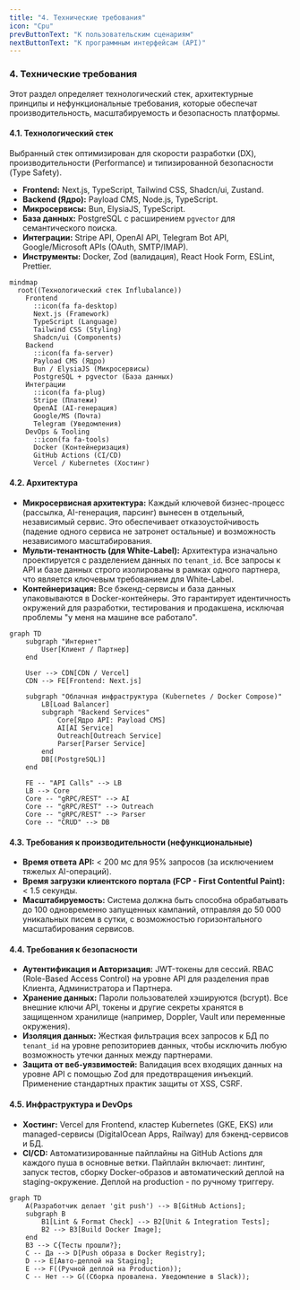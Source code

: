 ```yaml
---
title: "4. Технические требования"
icon: "Cpu"
prevButtonText: "К пользовательским сценариям"
nextButtonText: "К программным интерфейсам (API)"
---
```


### **4. Технические требования**

Этот раздел определяет технологический стек, архитектурные принципы и нефункциональные требования, которые обеспечат производительность, масштабируемость и безопасность платформы.

#### **4.1. Технологический стек**
Выбранный стек оптимизирован для скорости разработки (DX), производительности (Performance) и типизированной безопасности (Type Safety).

*   **Frontend:** Next.js, TypeScript, Tailwind CSS, Shadcn/ui, Zustand.
*   **Backend (Ядро):** Payload CMS, Node.js, TypeScript.
*   **Микросервисы:** Bun, ElysiaJS, TypeScript.
*   **База данных:** PostgreSQL с расширением `pgvector` для семантического поиска.
*   **Интеграции:** Stripe API, OpenAI API, Telegram Bot API, Google/Microsoft APIs (OAuth, SMTP/IMAP).
*   **Инструменты:** Docker, Zod (валидация), React Hook Form, ESLint, Prettier.


```mermaid
mindmap
  root((Технологический стек Influbalance))
    Frontend
      ::icon(fa fa-desktop)
      Next.js (Framework)
      TypeScript (Language)
      Tailwind CSS (Styling)
      Shadcn/ui (Components)
    Backend
      ::icon(fa fa-server)
      Payload CMS (Ядро)
      Bun / ElysiaJS (Микросервисы)
      PostgreSQL + pgvector (База данных)
    Интеграции
      ::icon(fa fa-plug)
      Stripe (Платежи)
      OpenAI (AI-генерация)
      Google/MS (Почта)
      Telegram (Уведомления)
    DevOps & Tooling
      ::icon(fa fa-tools)
      Docker (Контейнеризация)
      GitHub Actions (CI/CD)
      Vercel / Kubernetes (Хостинг)
```

#### **4.2. Архитектура**

*   **Микросервисная архитектура:** Каждый ключевой бизнес-процесс (рассылка, AI-генерация, парсинг) вынесен в отдельный, независимый сервис. Это обеспечивает отказоустойчивость (падение одного сервиса не затронет остальные) и возможность независимого масштабирования.
*   **Мульти-тенантность (для White-Label):** Архитектура изначально проектируется с разделением данных по `tenant_id`. Все запросы к API и базе данных строго изолированы в рамках одного партнера, что является ключевым требованием для White-Label.
*   **Контейнеризация:** Все бэкенд-сервисы и база данных упаковываются в Docker-контейнеры. Это гарантирует идентичность окружений для разработки, тестирования и продакшена, исключая проблемы "у меня на машине все работало".


```mermaid
graph TD
    subgraph "Интернет"
        User[Клиент / Партнер]
    end

    User --> CDN[CDN / Vercel]
    CDN --> FE[Frontend: Next.js]

    subgraph "Облачная инфраструктура (Kubernetes / Docker Compose)"
        LB[Load Balancer]
        subgraph "Backend Services"
            Core[Ядро API: Payload CMS]
            AI[AI Service]
            Outreach[Outreach Service]
            Parser[Parser Service]
        end
        DB[(PostgreSQL)]
    end

    FE -- "API Calls" --> LB
    LB --> Core
    Core -- "gRPC/REST" --> AI
    Core -- "gRPC/REST" --> Outreach
    Core -- "gRPC/REST" --> Parser
    Core -- "CRUD" --> DB
```

#### **4.3. Требования к производительности (нефункциональные)**

*   **Время ответа API:** < 200 мс для 95% запросов (за исключением тяжелых AI-операций).
*   **Время загрузки клиентского портала (FCP - First Contentful Paint):** < 1.5 секунды.
*   **Масштабируемость:** Система должна быть способна обрабатывать до 100 одновременно запущенных кампаний, отправляя до 50 000 уникальных писем в сутки, с возможностью горизонтального масштабирования сервисов.

#### **4.4. Требования к безопасности**

*   **Аутентификация и Авторизация:** JWT-токены для сессий. RBAC (Role-Based Access Control) на уровне API для разделения прав Клиента, Администратора и Партнера.
*   **Хранение данных:** Пароли пользователей хэшируются (bcrypt). Все внешние ключи API, токены и другие секреты хранятся в защищенном хранилище (например, Doppler, Vault или переменные окружения).
*   **Изоляция данных:** Жесткая фильтрация всех запросов к БД по `tenant_id` на уровне репозиториев данных, чтобы исключить любую возможность утечки данных между партнерами.
*   **Защита от веб-уязвимостей:** Валидация всех входящих данных на уровне API с помощью Zod для предотвращения инъекций. Применение стандартных практик защиты от XSS, CSRF.

#### **4.5. Инфраструктура и DevOps**

*   **Хостинг:** Vercel для Frontend, кластер Kubernetes (GKE, EKS) или managed-сервисы (DigitalOcean Apps, Railway) для бэкенд-сервисов и БД.
*   **CI/CD:** Автоматизированные пайплайны на GitHub Actions для каждого пуша в основные ветки. Пайплайн включает: линтинг, запуск тестов, сборку Docker-образов и автоматический деплой на staging-окружение. Деплой на production - по ручному триггеру.


```mermaid
graph TD
    A(Разработчик делает 'git push') --> B[GitHub Actions];
    subgraph B
        B1[Lint & Format Check] --> B2[Unit & Integration Tests];
        B2 --> B3[Build Docker Image];
    end
    B3 --> C{Тесты прошли?};
    C -- Да --> D[Push образа в Docker Registry];
    D --> E[Авто-деплой на Staging];
    E --> F((Ручной деплой на Production));
    C -- Нет --> G((Сборка провалена. Уведомление в Slack));
```
